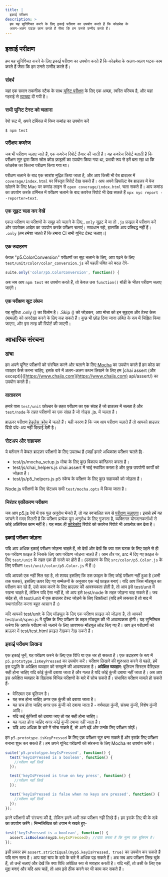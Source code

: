 ```yaml
---
title: |
  इकाई परीक्षण
description: >
  हम यह सुनिश्चित करने के लिए इकाई परीक्षण का उपयोग करते हैं कि कोडबेस के
  अलग-अलग घटक काम करते हैं जैसा कि हम उनसे उम्मीद करते हैं।
---
```

## इकाई परीक्षण

हम यह सुनिश्चित करने के लिए इकाई परीक्षण का उपयोग करते हैं कि कोडबेस के अलग-अलग घटक काम करते हैं जैसा कि हम उनसे उम्मीद करते हैं।

### संदर्भ

यहां एक समान तकनीक स्टैक के साथ [यूनिट परीक्षण](https://codeburst.io/javascript-unit-testing-using-mocha-and-chai-1d97d9f18e71) के लिए एक अच्छा, त्वरित परिचय है, और यहां गहराई से [व्याख्या](https://blog.logrocket.com/a-quick-and-complete-guide-to-mocha-testing-d0e0ea09f09d) दी गयी है।

### सभी यूनिट टेस्ट को चलाना

रेपो रूट में, अपने टर्मिनल में निम्न कमांड का उपयोग करें

```shell
$ npm test
```

### परीक्षण कवरेज

जब भी परीक्षण चलाए जाते हैं, एक कवरेज रिपोर्ट तैयार की जाती है। यह कवरेज रिपोर्ट बताती है कि परीक्षण सूट द्वारा किस स्रोत कोड फ़ाइलों का उपयोग किया गया था, प्रभावी रूप से हमें बता रहा था कि कोडबेस का कितना परीक्षण किया गया था।

परीक्षण चलाने के बाद एक सारांश मुद्रित किया जाता है, और आप किसी भी वेब ब्राउज़र में `coverage/index.html` पर विस्तृत रिपोर्ट देख सकते हैं। आप अपने डिफॉल्ट वेब ब्राउज़र में पेज खोलने के लिए Mac पर कमांड लाइन से `open coverage/index.html` चला सकते हैं। आप कमांड का उपयोग करके टर्मिनल में परीक्षण चलाने के बाद कवरेज रिपोर्ट भी देख सकते हैं `npx nyc report --reporter=text`.

### एक सुइट चला कर देखें

एकल परीक्षण या परीक्षणों के समूह को चलाने के लिए,`.only` सुइट में या तो `.js` फ़ाइल में परीक्षण करें और उपरोक्त आदेश का उपयोग करके परीक्षण चलाएं। सावधान रहो, हालांकि आप प्रतिबद्ध नहीं हैं। `.only` (हम हमेशा चाहते हैं कि हमारा CI सभी यूनिट टेस्ट चलाए।)

### एक उदाहरण

केवल "p5.ColorConversion" परीक्षणों का सूट चलाने के लिए, आप पढ़ने के लिए `test/unit/color/color_conversion.js` की पहली पंक्ति को बदल देंगे-

```js
suite.only('color/p5.ColorConversion', function() {
```

अब जब आप `npm test` का उपयोग करते हैं, तो केवल उस `function()` बॉडी के भीतर परीक्षण चलाए जाएंगे।

### एक परीक्षण सूट लंघन

यह सुविधा .only () का विलोम है। .Skip () को जोड़कर, आप मोचा को इन सुइट्स और टेस्ट केस (मामलों) को अनदेखा करने के लिए कह सकते हैं। कुछ भी छोड़ दिया जाना लंबित के रूप में चिह्नित किया जाएगा, और इस तरह की रिपोर्ट की जाएगी।

## आधारिक संरचना

### ढांचा

हम अपने यूनिट परीक्षणों को संरचित करने और चलाने के लिए [Mocha](https://mochajs.org/) का उपयोग करते हैं हम कोड का व्यवहार कैसे करना चाहिए, इसके बारे में अलग-अलग कथन लिखने के लिए हम \[chai assert (और except)]\([https://www.chaijs.com](https://www.chaijs.com) api/assert/) का उपयोग करते हैं।

### वातावरण

हमारे पास `test/unit` फ़ोल्डर के तहत परीक्षण का एक संग्रह है जो ब्राउज़र में चलता है और `test/node` के तहत परीक्षणों का एक संग्रह है जो नोड्स .js. में चलता है।

ब्राउज़र परीक्षण [हेडलेस क्रोम](https://developers.google.com/web/updates/2017/06/headless-karma-mocha-chai) में चलते हैं। यही कारण है कि जब आप परीक्षण चलाते हैं तो आपको ब्राउज़र विंडो पॉप-अप नहीं दिखाई देती है।

### सेटअप और सहायक

ये वर्तमान में केवल ब्राउज़र परीक्षणों के लिए उपलब्ध हैं (जहाँ हमारे अधिकांश परीक्षण चलते हैं)-

* test/js/mocha\_setup.js मोचा के लिए कुछ विकल्प कॉन्फ़िगर करता है।
* test/js/chai\_helpers.js chai.assert में चाई स्थापित करता है और कुछ उपयोगी कार्यों को जोड़ता है।
* test/js/p5\_helpers.js p5 स्केच के परीक्षण के लिए कुछ सहायकों को जोड़ता है।

Node.js परीक्षणों के लिए सेटअप सभी `test/mocha.opts` में किया जाता है।

### निरंतर एकीकरण परीक्षण

जब आप p5.js रेपो में एक पुल अनुरोध भेजते हैं, तो यह स्वचालित रूप से [परीक्षण चलाएगा](https://github.com/processing/p5.js/actions)। इससे हमें यह जांचने में मदद मिलती है कि परीक्षण प्रत्येक पुल अनुरोध के लिए गुजरता है, व्यक्तिगत योगदानकर्ताओं से कोई अतिरिक्त काम नहीं है। यह स्वतः ही [कोडेकोव](https://codecov.io/github/processing/p5.js) रिपोर्ट को कवरेज रिपोर्ट भी अपलोड कर देता है।

### इकाई परीक्षण जोड़ना

यदि आप अधिक इकाई परीक्षण जोड़ना चाहते हैं, तो देखें और देखें कि क्या उस घटक के लिए पहले से ही एक परीक्षण फ़ाइल है जिसके लिए आप परीक्षण जोड़ना चाहते हैं। आम तौर पर, src में दिए गए फ़ाइल के लिए `test/unit` के तहत एक ही रास्ते पर होते हैं। (उदाहरण के लिए `src/color/p5.Color.js` के लिए परीक्षण `test/unit/color/p5.Color.js`
में हैं।)

यदि आपको एक नहीं मिल रहा है, तो शायद इसलिए कि उस फ़ाइल के लिए कोई परीक्षण नहीं हुआ है (अभी तक पलक), इसलिए ऊपर दिए गए सम्मेलनों के अनुसार एक नई फ़ाइल बनाएं। यदि आप जिस मॉड्यूल का परीक्षण कर रहे हैं, उसे काम करने के लिए ब्राउज़र की आवश्यकता होती है, तो आप इसे  test/unit में रखना चाहते हैं, लेकिन यदि ऐसा नहीं है, तो आप इसे test/node के तहत जोड़ना चाह सकते हैं। जब संदेह हो, तो test/unit में एक ब्राउज़र टेस्ट जोड़ने के लिए डिफ़ॉल्ट! (यदि हमें ज़रूरत है तो बाद में स्थानांतरित करना बहुत आसान है।)

यदि आपको test/unit के लिए मॉड्यूल के लिए एक परीक्षण फ़ाइल को जोड़ना है, तो आपको test/unit/spec.js में युक्ति के लिए परीक्षण के तहत मॉड्यूल की भी आवश्यकता होगी। यह सुनिश्चित करेगा कि आपके परीक्षण को चलाने के लिए आवश्यक मॉड्यूल लोड किए गए हैं। आप इन परीक्षणों को ब्राउज़र में test/test.html फ़ाइल देखकर देख सकते हैं।

### इकाई परीक्षण लिखना

एक इकाई चुनें, यह परीक्षण करने के लिए एक विधि या एक चर हो सकता है। एक उदाहरण के रूप में `p5.prototype.isKeyPressed` का उपयोग करें। परीक्षण लिखने की शुरुआत करने से पहले, हमें इस पद्धति के अपेक्षित व्यवहार को समझने की आवश्यकता है। **अपेक्षित व्यवहार**: बूलियन सिस्टम वैरिएबल सही होना चाहिए यदि कोई कुंजी दबाया जाता है और गलत है यदि कोई कुंजी दबाया नहीं जाता है। अब आप इस अपेक्षित व्यवहार के खिलाफ विभिन्न परीक्षणों के बारे में सोच सकते हैं। संभावित परीक्षण मामले हो सकते हैं-

* वेरिएबल एक बूलियन है।
* यह सच होना चाहिए अगर एक कुंजी को दबाया जाता है।
* यह सच होना चाहिए अगर एक कुंजी को दबाया जाता है - वर्णमाला कुंजी, संख्या कुंजी, विशेष कुंजी आदि।
* यदि कई कुंजियों को दबाया जाए तो यह सही होना चाहिए।
* यह गलत होना चाहिए अगर कोई कुंजी दबाया नहीं जाता है।
* यदि आप अधिक के बारे में सोच सकते हैं, तो आगे बढ़ें और उनके लिए परीक्षण जोड़ें।

हम `p5.prototype.isKeyPressed` के लिए एक परीक्षण सूट बना सकते हैं और इसके लिए परीक्षण बनाना शुरू कर सकते हैं। हम अपने यूनिट परीक्षणों की संरचना के लिए Mocha का उपयोग करेंगे।

```js
suite('p5.prototype.keyIsPressed', function() {
  test('keyIsPressed is a boolean', function() {
    //परीक्षण यहाँ लिखें
  });

  test('keyIsPressed is true on key press', function() {
    //परीक्षण यहाँ लिखें
  });

  test('keyIsPressed is false when no keys are pressed', function() {
    //परीक्षण यहाँ लिखें
  });
});
```

हमने परीक्षणों की संरचना की है, लेकिन हमने अभी तक परीक्षण नहीं लिखे हैं। हम इसके लिए ची के दावे का उपयोग करेंगे। निम्नलिखित को धयान मे रखते हुए-

```js
test('keyIsPressed is a boolean', function() {
  assert.isBoolean(myp5.keyIsPressed); //दावा करता है कि मूल्य एक बूलियन है।
});
```

इसी प्रकार हम `assert.strictEqual(myp5.keyIsPressed, true)` का उपयोग कर सकते हैं यदि मान सत्य है। आप यहां चाय के दावे के बारे में अधिक पढ़ सकते हैं। अब जब आप परीक्षण लिख चुके हैं, तो उन्हें चलाएं और देखें कि क्या विधि अपेक्षित रूप से व्यवहार करती है। यदि नहीं, तो उसी के लिए एक मुद्दा बनाएं और यदि आप चाहें, तो आप इसे ठीक करने पर भी काम कर सकते हैं।

